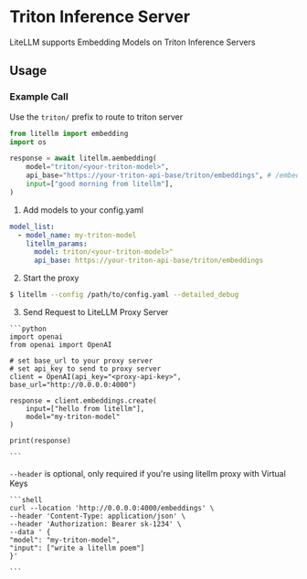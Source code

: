 


# Triton Inference Server

LiteLLM supports Embedding Models on Triton Inference Servers


## Usage

<Tabs>
<TabItem value="sdk" label="SDK">


### Example Call

Use the `triton/` prefix to route to triton server
```python
from litellm import embedding
import os

response = await litellm.aembedding(
    model="triton/<your-triton-model>",                                                       
    api_base="https://your-triton-api-base/triton/embeddings", # /embeddings endpoint you want litellm to call on your server
    input=["good morning from litellm"],
)
```

</TabItem>
<TabItem value="proxy" label="PROXY">

1. Add models to your config.yaml

  ```yaml
  model_list:
    - model_name: my-triton-model
      litellm_params:
        model: triton/<your-triton-model>"
        api_base: https://your-triton-api-base/triton/embeddings
  ```


2. Start the proxy 

  ```bash
  $ litellm --config /path/to/config.yaml --detailed_debug
  ```

3. Send Request to LiteLLM Proxy Server

  <Tabs>

  <TabItem value="openai" label="OpenAI Python v1.0.0+">

    ```python
    import openai
    from openai import OpenAI

    # set base_url to your proxy server
    # set api_key to send to proxy server
    client = OpenAI(api_key="<proxy-api-key>", base_url="http://0.0.0.0:4000")

    response = client.embeddings.create(
        input=["hello from litellm"],
        model="my-triton-model"
    )

    print(response)

    ```

  </TabItem>

  <TabItem value="curl" label="curl">

  `--header` is optional, only required if you're using litellm proxy with Virtual Keys

    ```shell
    curl --location 'http://0.0.0.0:4000/embeddings' \
    --header 'Content-Type: application/json' \
    --header 'Authorization: Bearer sk-1234' \
    --data ' {
    "model": "my-triton-model",
    "input": ["write a litellm poem"]
    }'

    ```
  </TabItem>

  </Tabs>


</TabItem>

</Tabs>
